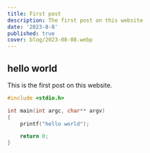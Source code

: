 ```yaml
---
title: First post
description: The first post on this website
date: '2023-8-8'
published: true
cover: blog/2023-08-08.webp
---
```



## hello world

This is the first post on this website. 

```c
#include <stdio.h>

int main(int argc, char** argv)
{
    printf("hello world");

    return 0;
}
```